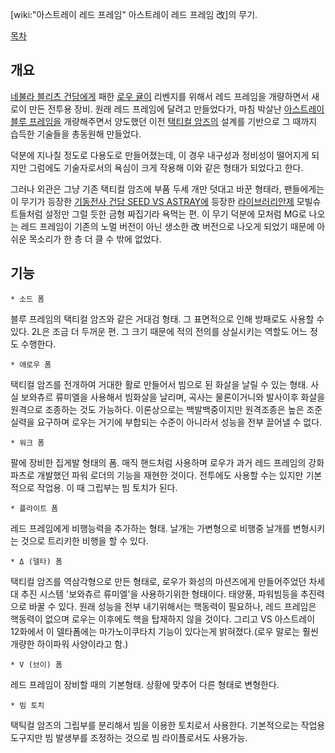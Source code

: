 [wiki:"아스트레이 레드 프레임" 아스트레이 레드 프레임 改]의 무기.

[[목차]]
== 개요 ==
[[네불라 블리츠 건담]]에게 패한 [[로우 귤]]이 리벤지를 위해서 레드 프레임을 개량하면서 새로이 만든 전투용 장비. 원래 레드 프레임에 달려고 만들었다가, 마침 박살난 [[아스트레이 블루 프레임]]을 개량해주면서 양도했던 이전 [[택티컬 암즈]]의 설계를 기반으로 그 때까지 습득한 기술들을 총동원해 만들었다. 

덕분에 지나칠 정도로 다용도로 만들어졌는데, 이 경우 내구성과 정비성이 떨어지게 되지만 그럼에도 기술자로서의 욕심이 크게 작용해 이와 같은 형태가 되었다고 한다.

그러나 외관은 그냥 기존 택티컬 암즈에 부품 두세 개만 덧대고 바꾼 형태라, 팬들에게는 이 무기가 등장한 [[기동전사 건담 SEED VS ASTRAY]]에 등장한 [[라이브러리안]]제 모빌슈트들처럼 설정만 그럴 듯한 금형 짜집기라 욕먹는 편. 이 무기 덕분에 모처럼 MG로 나오는 레드 프레임이 기존의 노멀 버전이 아닌 생소한 改 버전으로 나오게 되었기 때문에 아쉬운 목소리가 한 층 더 클 수 밖에 없었다.

== 기능 ==
 * 소드 폼
블루 프레임의 택티컬 암즈와 같은 거대검 형태. 그 표면적으로 인해 방패로도 사용할 수 있다. 2L은 조금 더 두꺼운 편. 그 크기 때문에 적의 전의를 상실시키는 역할도 어느 정도 수행한다.

 * 애로우 폼
택티컬 암즈를 전개하여 거대한 활로 만들어서 빔으로 된 화살을 날릴 수 있는 형태. 사실 보와츄르 류미엘을 사용해서 빔화살을 날리며, 곡사는 물론이거니와 발사이후 화살을 원격으로 조종하는 것도 가능하다. 이론상으로는 백발백중이지만 원격조종은 높은 조준실력을 요구하며 로우는 거기에 부합되는 수준이 아니라서 성능을 전부 끌어낼 수 없다.

 * 워크 폼
팔에 장비한 집게발 형태의 폼. 매직 핸드처럼 사용하며 로우가 과거 레드 프레임의 강화 파츠로 개발했던 파워 로더의 기능을 재현한 것이다. 전투에도 사용할 수는 있지만 기본적으로 작업용. 이 때 그립부는 빔 토치가 된다.

 * 플라이트 폼
레드 프레임에게 비행능력을 추가하는 형태. 날개는 가변형으로 비행중 날개를 변형시키는 것으로 트리키한 비행을 할 수 있다.

 * Δ (델타) 폼
택티컬 암즈를 역삼각형으로 만든 형태로, 로우가 화성의 마션즈에게 만들어주었던 차세대 추진 시스템 '보와츄르 류미엘'을 사용하기위한 형태이다. 태양풍, 파워빔등을 추진력으로 바꿀 수 있다. 원래 성능을 전부 내기위해서는 핵동력이 필요하나, 레드 프레임은 핵동력이 없으며 로우는 이후에도 핵을 탑재하지 않을 것이다. 그리고 VS 아스트레이 12화에서 이 델타폼에는 마가노이쿠타치 기능이 있다는게 밝혀졌다.(로우 말로는 훨씬 개량한 하이파워 사양이라고 함.)  

 * V (브이) 폼
레드 프레임이 장비할 때의 기본형태. 상황에 맞추어 다른 형태로 변형한다.

 * 빔 토치
택틱컬 암즈의 그립부를 분리해서 빔을 이용한 토치로서 사용한다. 기본적으로는 작업용 도구지만 빔 발생부를 조정하는 것으로 빔 라이플로서도 사용가능.
